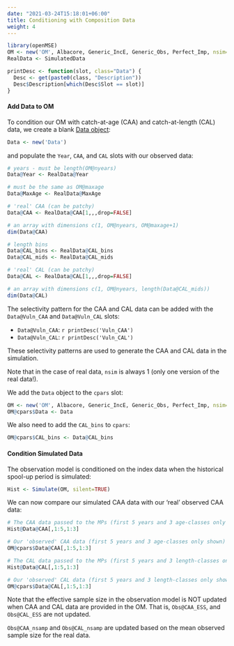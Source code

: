 ```yaml
---
date: "2021-03-24T15:18:01+06:00"
title: Conditioning with Composition Data
weight: 4
---
```

 
```r
library(openMSE)
OM <- new('OM', Albacore, Generic_IncE, Generic_Obs, Perfect_Imp, nsim=4)
RealData <- SimulatedData

printDesc <- function(slot, class="Data") {
  Desc <- get(paste0(class, "Description"))
  Desc$Description[which(Desc$Slot == slot)]
}
```

#### Add Data to OM
To condition our OM with catch-at-age (CAA) and catch-at-length (CAL) data, we create a blank [Data object](/object-data):
```r
Data <- new('Data')
```

and populate the `Year`, `CAA`, and `CAL` slots with our observed data:
```r
# years - must be length(OM@nyears)
Data@Year <- RealData@Year 

# must be the same as OM@maxage
Data@MaxAge <- RealData@MaxAge

# 'real' CAA (can be patchy)
Data@CAA <- RealData@CAA[1,,,drop=FALSE] 

# an array with dimensions c(1, OM@nyears, OM@maxage+1)
dim(Data@CAA)

# length bins
Data@CAL_bins <- RealData@CAL_bins
Data@CAL_mids <- RealData@CAL_mids

# 'real' CAL (can be patchy)
Data@CAL <- RealData@CAL[1,,,drop=FALSE] 

# an array with dimensions c(1, OM@nyears, length(Data@CAL_mids))
dim(Data@CAL)
```

The selectivity pattern for the CAA and CAL data can be added with the `Data@Vuln_CAA` and `Data@Vuln_CAL` slots:

* `Data@Vuln_CAA`: `r printDesc('Vuln_CAA')`
* `Data@Vuln_CAL`: `r printDesc('Vuln_CAL')`

These selectivity patterns are used to generate the CAA and CAL data in the simulation. 

Note that in the case of real data, `nsim` is always 1 (only one version of the real data!).

We add the `Data` object to the `cpars` slot:
```r
OM <- new('OM', Albacore, Generic_IncE, Generic_Obs, Perfect_Imp, nsim=4)
OM@cpars$Data <- Data
```

We also need to add the `CAL_bins` to `cpars`:

```r
OM@cpars$CAL_bins <- Data@CAL_bins
```

#### Condition Simulated Data
The observation model is conditioned on the index data when the historical spool-up period is simulated:
```r
Hist <- Simulate(OM, silent=TRUE)
```

We can now compare our simulated CAA data with our 'real' observed CAA data:
```r
# The CAA data passed to the MPs (first 5 years and 3 age-classes only shown)
Hist@Data@CAA[,1:5,1:3]

# Our 'observed' CAA data (first 5 years and 3 age-classes only shown)
OM@cpars$Data@CAA[,1:5,1:3]

# The CAL data passed to the MPs (first 5 years and 3 length-classes only shown)
Hist@Data@CAL[,1:5,1:3]

# Our 'observed' CAL data (first 5 years and 3 length-classes only shown)
OM@cpars$Data@CAL[,1:5,1:3]

```

Note that the effective sample size in the observation model is NOT updated when CAA and CAL data are provided in the OM. That is, `Obs@CAA_ESS`, and `Obs@CAL_ESS` are not updated. 

`Obs@CAA_nsamp` and `Obs@CAL_nsamp` are updated based on the mean observed sample size for the real data.
